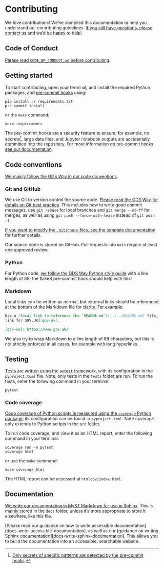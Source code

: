 # Contributing

We love contributions! We've compiled this documentation to help you understand our
contributing guidelines. [If you still have questions, please contact us][email] and
we'd be happy to help!

## Code of Conduct

[Please read `CODE_OF_CONDUCT.md` before contributing][code-of-conduct].

## Getting started

To start contributing, open your terminal, and install the required Python packages,
and [pre-commit hooks][pre-commit] using:

```shell
pip install -r requirements.txt
pre-commit install
```

or the `make` command:

```shell
make requirements
```

The pre-commit hooks are a security feature to ensure, for example, no secrets[^1],
large data files, and Jupyter notebook outputs are accidentally committed into the
repository. [For more information on pre-commit hooks see our
documentation][docs-pre-commit-hooks].

[^1]: [Only secrets of specific patterns are detected by the pre-commit
      hooks][docs-pre-commit-hooks-secrets-definition].

## Code conventions

[We mainly follow the GDS Way in our code conventions][gds-way].

### Git and GitHub

We use Git to version control the source code. [Please read the GDS Way for details on
Git best practice][gds-way-git]. This includes how to write good commit messages, use
`git rebase` for local branches and `git merge --no-ff` for merges, as well as using
`git push --force-with-lease` instead of `git push -f`.

[If you want to modify the `.gitignore` files, see the template
documentation][docs-updating-gitignore] for further details.

Our source code is stored on GitHub. Pull requests into `main` require at least one
approved review.

### Python

For Python code, [we follow the GDS Way Python style guide][gds-way-python] with a line
length of 88; the flake8 pre-commit hook should help with this!

### Markdown

Local links can be written as normal, but external links should be referenced at the
bottom of the Markdown file for clarity. For example:

```md
Use a [local link to reference the `README.md`](../../README.md) file, but [an external
link for GOV.UK][gov-uk].

[gov-uk]: https://www.gov.uk/
```

We also try to wrap Markdown to a line length of 88 characters, but this is not
strictly enforced in all cases, for example with long hyperlinks.

## Testing

[Tests are written using the `pytest` framework][pytest], with its configuration in the
`pyproject.toml` file. Note, only tests in the `tests` folder are run. To run the
tests, enter the following command in your terminal:

```shell
pytest
```

### Code coverage

[Code coverage of Python scripts is measured using the `coverage` Python
package][coverage]; its configuration can be found in `pyproject.toml`. Note coverage
only extends to Python scripts in the `src` folder.

To run code coverage, and view it as an HTML report, enter the following command in
your terminal:

```shell
coverage run -m pytest
coverage html
```

or use the `make` command:

```shell
make coverage_html
```

The HTML report can be accessed at `htmlcov/index.html`.

## Documentation

[We write our documentation in MyST Markdown for use in Sphinx][myst]. This is mainly
stored in the `docs` folder, unless it's more appropriate to store it elsewhere, like
this file.

[Please read our guidance on how to write accessible
documentation][docs-write-accessible-documentation], as well as our [guidance on
writing Sphinx documentation][docs-write-sphinx-documentation]. This allows you to
build the documentation into an accessible, searchable website.

[code-of-conduct]: ./CODE_OF_CONDUCT.qmd
[coverage]: https://coverage.readthedocs.io/
[docs-pre-commit-hooks]: ./pre_commit_hooks.qmd
[docs-pre-commit-hooks-secrets-definition]: ./pre_commit_hooks.qmd#definition-of-a-secret-according-to-detect-secrets
[docs-updating-gitignore]: ./updating_gitignore.qmd
[email]: mailto:doc@steveharris.me
[gds-way]: https://gds-way.cloudapps.digital/
[gds-way-git]: https://gds-way.cloudapps.digital/standards/source-code.html
[gds-way-python]: https://gds-way.cloudapps.digital/manuals/programming-languages/python/python.html#python-style-guide
[myst]: https://myst-parser.readthedocs.io/
[pre-commit]: https://pre-commit.com/
[pytest]: https://docs.pytest.org/
